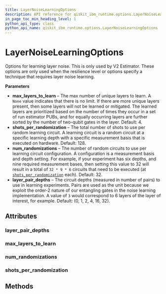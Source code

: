 ```yaml
---
title: LayerNoiseLearningOptions
description: API reference for qiskit_ibm_runtime.options.LayerNoiseLearningOptions
in_page_toc_min_heading_level: 1
python_api_type: class
python_api_name: qiskit_ibm_runtime.options.LayerNoiseLearningOptions
---
```


# LayerNoiseLearningOptions

<Class id="qiskit_ibm_runtime.options.LayerNoiseLearningOptions" isDedicatedPage={true} github="https://github.com/Qiskit/qiskit-ibm-runtime/tree/stable/0.29/qiskit_ibm_runtime/options/layer_noise_learning_options.py#L28-L75" signature="LayerNoiseLearningOptions(*args, **kwargs)" modifiers="class">
  Options for learning layer noise. This is only used by V2 Estimator.

  <Admonition title="Note" type="note">
    These options are only used when the resilience level or options specify a technique that requires layer noise learning.
  </Admonition>

  **Parameters**

  *   **max\_layers\_to\_learn** – The max number of unique layers to learn. A `None` value indicates that there is no limit. If there are more unique layers present, then some layers will not be learned or mitigated. The learned layers are prioritized based on the number of times they occur in a set of run estimator PUBs, and for equally occurring layers are further sorted by the number of two-qubit gates in the layer. Default: 4.
  *   **shots\_per\_randomization** – The total number of shots to use per random learning circuit. A learning circuit is a random circuit at a specific learning depth with a specific measurement basis that is executed on hardware. Default: 128.
  *   **num\_randomizations** – The number of random circuits to use per learning circuit configuration. A configuration is a measurement basis and depth setting. For example, if your experiment has six depths, and nine required measurement bases, then setting this value to 32 will result in a total of `32 * 9 * 6` circuits that need to be executed (at [`shots_per_randomization`](#qiskit_ibm_runtime.options.LayerNoiseLearningOptions.shots_per_randomization "qiskit_ibm_runtime.options.LayerNoiseLearningOptions.shots_per_randomization") each). Default: 32.
  *   **layer\_pair\_depths** – The circuit depths (measured in number of pairs) to use in learning experiments. Pairs are used as the unit because we exploit the order-2 nature of our entangling gates in the noise learning implementation. A value of `3` would correspond to 6 layers of the layer of interest, for example. Default: (0, 1, 2, 4, 16, 32).

  ## Attributes

  ### layer\_pair\_depths

  <Attribute id="qiskit_ibm_runtime.options.LayerNoiseLearningOptions.layer_pair_depths" attributeTypeHint="UnsetType | List[int]" attributeValue="Unset" />

  ### max\_layers\_to\_learn

  <Attribute id="qiskit_ibm_runtime.options.LayerNoiseLearningOptions.max_layers_to_learn" attributeTypeHint="UnsetType | int | None" attributeValue="Unset" />

  ### num\_randomizations

  <Attribute id="qiskit_ibm_runtime.options.LayerNoiseLearningOptions.num_randomizations" attributeTypeHint="UnsetType | int" attributeValue="Unset" />

  ### shots\_per\_randomization

  <Attribute id="qiskit_ibm_runtime.options.LayerNoiseLearningOptions.shots_per_randomization" attributeTypeHint="UnsetType | int" attributeValue="Unset" />

  ## Methods
</Class>

